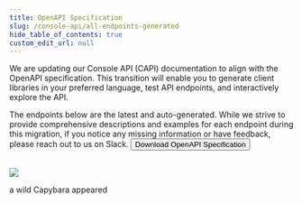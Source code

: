 ```yaml
---
title: OpenAPI Specification
slug: /console-api/all-endpoints-generated
hide_table_of_contents: true
custom_edit_url: null
---
```


We are updating our Console API (CAPI) documentation to align with the OpenAPI specification. This transition will enable you to generate client libraries in your preferred language, test API endpoints, and interactively explore the API. 

The endpoints below are the latest and auto-generated. While we strive to provide comprehensive descriptions and examples for each endpoint during this migration, if you notice any missing information or have feedback, please reach out to us on Slack.
<a href="https://docs.statsig.com/openapi" download="https://docs.statsig.com/openapi" class="download-button"><button>Download OpenAPI Specification</button></a>
<br />
<br />
<Rapidoc id="all-endpoints-generated" entity='all-endpoints-generated'/>
<div style={{
    paddingTop: 20,
    display: 'flex',
    flexDirection: 'column',
    justifyContent: 'center',
    alignItems: 'center',
    height: '100%', 
}}>
  <img src='/img/capi/capy.jpg' style={{width: 150}}/>
  <p>a wild Capybara appeared</p>
</div>